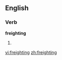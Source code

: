
==English==

===Verb===
'''freighting'''

# {{present participle of|[[freight]]}}

[[vi:freighting]]
[[zh:freighting]]